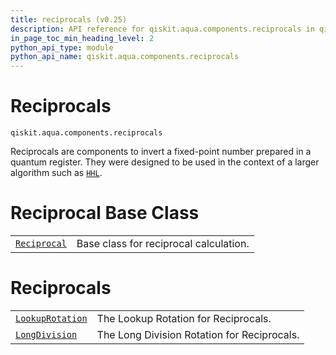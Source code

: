 ```yaml
---
title: reciprocals (v0.25)
description: API reference for qiskit.aqua.components.reciprocals in qiskit v0.25
in_page_toc_min_heading_level: 2
python_api_type: module
python_api_name: qiskit.aqua.components.reciprocals
---
```


<span id="module-qiskit.aqua.components.reciprocals" />

<span id="qiskit-aqua-components-reciprocals" />

<span id="reciprocals-qiskit-aqua-components-reciprocals" />

# Reciprocals

`qiskit.aqua.components.reciprocals`

Reciprocals are components to invert a fixed-point number prepared in a quantum register. They were designed to be used in the context of a larger algorithm such as [`HHL`](qiskit.aqua.algorithms.HHL "qiskit.aqua.algorithms.HHL").

# Reciprocal Base Class

|                                                                                                               |                                        |
| ------------------------------------------------------------------------------------------------------------- | -------------------------------------- |
| [`Reciprocal`](qiskit.aqua.components.reciprocals.Reciprocal "qiskit.aqua.components.reciprocals.Reciprocal") | Base class for reciprocal calculation. |

# Reciprocals

|                                                                                                                           |                                             |
| ------------------------------------------------------------------------------------------------------------------------- | ------------------------------------------- |
| [`LookupRotation`](qiskit.aqua.components.reciprocals.LookupRotation "qiskit.aqua.components.reciprocals.LookupRotation") | The Lookup Rotation for Reciprocals.        |
| [`LongDivision`](qiskit.aqua.components.reciprocals.LongDivision "qiskit.aqua.components.reciprocals.LongDivision")       | The Long Division Rotation for Reciprocals. |

